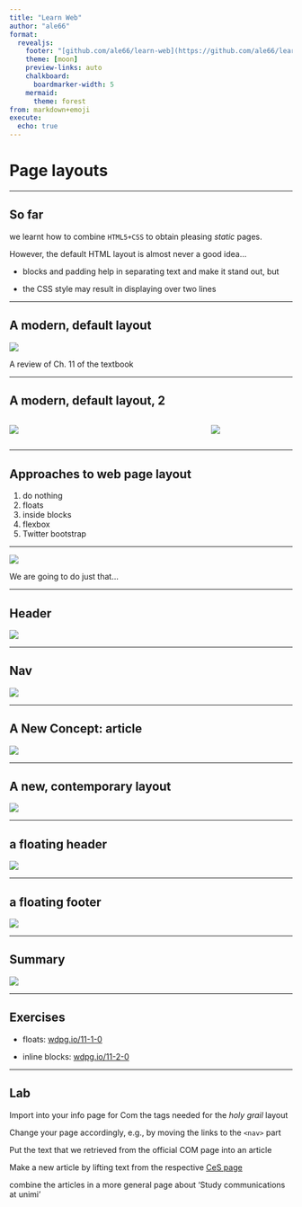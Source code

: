 ```yaml
---
title: "Learn Web"
author: "ale66"
format: 
  revealjs:
    footer: "[github.com/ale66/learn-web](https://github.com/ale66/learn-web)&nbsp;&nbsp;&nbsp;"
    theme: [moon]
    preview-links: auto
    chalkboard: 
      boardmarker-width: 5
    mermaid:
      theme: forest
from: markdown+emoji
execute:
  echo: true
---
```


# Page layouts

---

## So far

we learnt how to combine `HTML5+CSS` to obtain pleasing *static* pages.

However, the default HTML layout is almost never a good idea...

- blocks and padding help in separating text and make it stand out, but
  
- the CSS style may result in displaying over two lines


---

## A modern, default layout

![](./imgs/11-basic-layout.png)

A review of Ch. 11 of the textbook


---

## A modern, default layout, 2

:::: columns

::: {.column width="70%"}
![](./imgs/11-holy-grail.png)
:::

::: {.column width="30%"}
![](./imgs/11-basic-layout.png)
:::

::::

---

## Approaches to web page layout

1. do nothing
2. floats
3. inside blocks
4. flexbox
5. Twitter bootstrap

---

![](./imgs/11-beware.png)

We are going to do just that...

---

## Header

![](./imgs/11-header.png)


---

## Nav

![](./imgs/11-nav.png)


---

## A New Concept: article

![](./imgs/11-article.png)


---

## A new, contemporary layout

![](./imgs/11-advanced-layout.png)


---

## a floating header

![](./imgs/11-floating-header.png)

---

## a floating footer

![](./imgs/11-footer.png)


---

## Summary

![](./imgs/11-summary.png)


---

## Exercises

- floats: [wdpg.io/11-1-0](https://webdesignplayground.io/lessons/11-1-0)

- inline blocks: [wdpg.io/11-2-0](https://webdesignplayground.io/lessons/11-2-0)


---

## Lab

Import into your info page for Com the tags needed for the *holy grail* layout

Change your page accordingly, e.g., by moving the links to the `<nav>` part

Put the text that we retrieved from the official COM page into an article 

Make a new article by lifting text from the respective [CeS page](https://www.unimi.it/en/education/bachelor/communication-and-society-ces)

combine the articles in a more general page about 'Study communications at unimi'